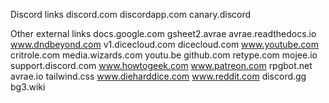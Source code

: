 


Discord links
discord.com
discordapp.com
canary.discord


Other external links
docs.google.com
gsheet2.avrae
avrae.readthedocs.io
www.dndbeyond.com
v1.dicecloud.com
dicecloud.com
www.youtube.com
critrole.com
media.wizards.com
youtu.be
github.com
retype.com
mojee.io
support.discord.com
www.howtogeek.com
www.patreon.com
rpgbot.net
avrae.io
tailwind.css
www.dieharddice.com
www.reddit.com
discord.gg
bg3.wiki
